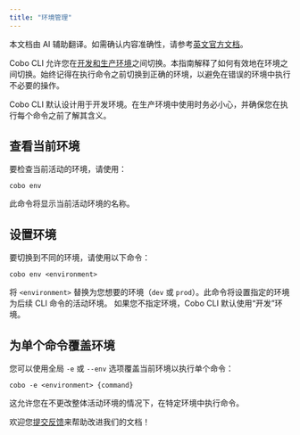 ```yaml
---
title: "环境管理"
---
```

<Note>本文档由 AI 辅助翻译。如需确认内容准确性，请参考[英文官方文档](https://www.cobo.com/developers/v2/guides/overview/introduction)。</Note>

Cobo CLI 允许您在[开发和生产环境](/v2_cn/guides/overview/environments)之间切换。本指南解释了如何有效地在环境之间切换。始终记得在执行命令之前切换到正确的环境，以避免在错误的环境中执行不必要的操作。

<Note>
Cobo CLI 默认设计用于开发环境。在生产环境中使用时务必小心，并确保您在执行每个命令之前了解其含义。
</Note>

## 查看当前环境

要检查当前活动的环境，请使用：

```shell
cobo env
```

此命令将显示当前活动环境的名称。

## 设置环境

要切换到不同的环境，请使用以下命令：

```shell
cobo env <environment>
```

将 `<environment>` 替换为您想要的环境（`dev` 或 `prod`）。此命令将设置指定的环境为后续 CLI 命令的活动环境。
<Info>
如果您不指定环境，Cobo CLI 默认使用“开发”环境。
</Info>
## 为单个命令覆盖环境

您可以使用全局 `-e` 或 `--env` 选项覆盖当前环境以执行单个命令：

```shell
cobo -e <environment> {command}
```

这允许您在不更改整体活动环境的情况下，在特定环境中执行命令。

<Tip>欢迎您[提交反馈](https://forms.zohopublic.com/cobo/form/DocumentFeedbackForm/formperma/QvLOhxJv1_JMsJ-1dleZ8Itb_7rzN-LtgvsDdxosoVI)来帮助改进我们的文档！</Tip>